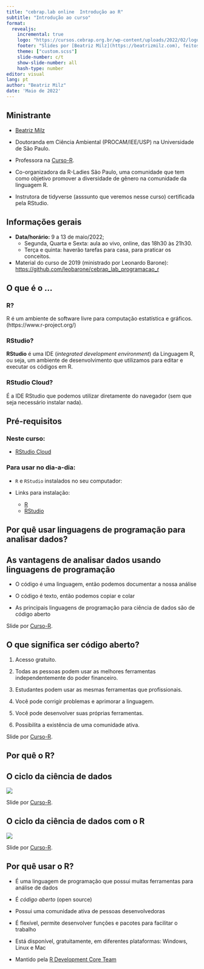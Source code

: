 ```yaml
---
title: "cebrap.lab online  Introdução ao R"
subtitle: "Introdução ao curso"
format: 
  revealjs:
    incremental: true   
    logo: "https://cursos.cebrap.org.br/wp-content/uploads/2022/02/logo-nav.png"
    footer: "Slides por [Beatriz Milz](https://beatrizmilz.com), feitos com [Quarto](https://quarto.org/docs/presentations/revealjs/index.html). Códigos e materiais disponíveis no [GitHub](https://github.com/beatrizmilz/cebrap-lab-intro-R-5-2022). Licença de uso: [CC-BY-SA](https://beatrizmilz.com/license/)."
    theme: ["custom.scss"]
    slide-number: c/t
    show-slide-number: all
    hash-type: number
editor: visual
lang: pt
author: "Beatriz Milz"
date: 'Maio de 2022'
---
```


## Ministrante

-  [Beatriz Milz](https://beatrizmilz.com/about/)

- Doutoranda em Ciência Ambiental (PROCAM/IEE/USP) na Universidade de São Paulo.

- Professora na [Curso-R](https://curso-r.com/).

- Co-organizadora da R-Ladies São Paulo, uma comunidade que tem como objetivo promover a diversidade de gênero na comunidade da linguagem R.

- Instrutora de tidyverse (asssunto que veremos nesse curso) certificada pela RStudio.


## Informações gerais


- **Data/horário:** 9 a 13 de maio/2022;  
  - Segunda, Quarta e Sexta: aula ao vivo, online, das 18h30 às 21h30.
  - Terça e quinta: haverão tarefas para casa, para praticar os conceitos.

-  Material do curso de 2019 (ministrado por Leonardo Barone):
<https://github.com/leobarone/cebrap_lab_programacao_r>


## O que é o ...

### R?

R é um ambiente de software livre para computação estatística e gráficos. (https://www.r-project.org/)

### RStudio?

**RStudio** é uma IDE (_integrated development environment_) da Linguagem R, ou seja, um ambiente de desenvolvimento que utilizamos para editar e executar os códigos em R.


### RStudio Cloud?

É a IDE RStudio que podemos utilizar diretamente do navegador (sem que seja necessário instalar nada).


## Pré-requisitos

### Neste curso:

- [RStudio Cloud](https://rstudio.cloud)


### Para usar no dia-a-dia:

- `R` e `RStudio` instalados no seu computador:

- Links para instalação:
  - [R](https://cran.r-project.org/bin/windows/base/)
  - [RStudio](https://rstudio.com/products/rstudio/download/)


## Por quê usar linguagens de programação para analisar dados? {.middle .center}

## As vantagens de analisar dados usando linguagens de programação

- O código é uma linguagem, então podemos documentar a nossa análise

- O código é texto, então podemos copiar e colar

-  As principais linguagens de programação para ciência de dados são de código aberto

::: footer
Slide por [Curso-R](https://curso-r.com/).
:::



## O que significa ser código aberto?


1. Acesso gratuito.

2. Todas as pessoas podem usar as melhores ferramentas independentemente do poder financeiro.

3. Estudantes podem usar as mesmas ferramentas que profissionais.

4. Você pode corrigir problemas e aprimorar a linguagem.

5. Você pode desenvolver suas próprias ferramentas.

6. Possibilita a existência de uma comunidade ativa.

::: footer
Slide por [Curso-R](https://curso-r.com/).
:::



## Por quê o R? {.middle .center}


## O ciclo da ciência de dados

<img src="img/ciclo-ciencia-de-dados.png" style = "display: block; margin-left: auto; margin-right: auto;">

::: footer
Slide por [Curso-R](https://curso-r.com/).
:::



## O ciclo da ciência de dados com o R

<img src="img/ciclo-ciencia-de-dados-pacotes.png" style = "display: block; margin-left: auto; margin-right: auto;">

::: footer
Slide por [Curso-R](https://curso-r.com/).
:::



## Por quê usar o R?

  - É uma linguagem de programação que possui muitas ferramentas para análise de dados

  - É _código aberto_ (open source)

  - Possui uma comunidade ativa de pessoas desenvolvedoras

  - É flexível, permite desenvolver funções e pacotes para facilitar o trabalho 

  - Está disponível, gratuitamente, em diferentes plataformas: Windows, Linux e Mac
    
  - Mantido pela [R Development Core Team](https://cran.r-project.org/)



